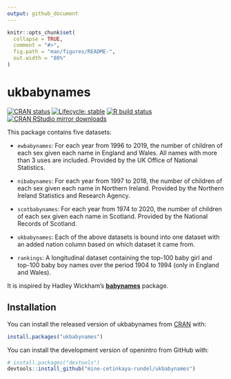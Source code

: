 ```yaml
---
output: github_document
---
```


```r
knitr::opts_chunk$set(
  collapse = TRUE,
  comment = "#>",
  fig.path = "man/figures/README-",
  out.width = "80%"
)
```

# ukbabynames

<!-- badges: start -->
[![CRAN status](https://www.r-pkg.org/badges/version/ukbabynames)](https://cran.r-project.org/package=ukbabynames)
[![Lifecycle:
stable](https://img.shields.io/badge/lifecycle-stable-green.svg)](https://lifecycle.r-lib.org/articles/stages.html#stable)
[![R build status](https://github.com/mine-cetinkaya-rundel/ukbabynames/workflows/R-CMD-check/badge.svg)](https://github.com/mine-cetinkaya-rundel/ukbabynames/actions)
[![CRAN RStudio mirror downloads](http://cranlogs.r-pkg.org/badges/ukbabynames)](https://cran.r-project.org/package=ukbabynames)
<!-- badges: end -->

This package contains five datasets:

* `ewbabynames`: For each year from 1996 to 2019, the number of children of each sex given each name in England and Wales. All names with more than 3 uses are included. Provided by the UK Office of National Statistics.

* `nibabynames`: For each year from 1997 to 2018, the number of children of each sex given each name in Northern Ireland. Provided by the Northern Ireland Statistics and Research Agency.

* `scotbabynames`: For each year from 1974 to 2020, the number of children of each sex given each name in Scotland. Provided by the National Records of Scotland.

* `ukbabynames`: Each of the above datasets is bound into one dataset with an added nation column based on which dataset it came from.

* `rankings`: A longitudinal dataset containing the top-100 baby girl and top-100 baby boy names over the period 1904 to 1994 (only in England and Wales).

It is inspired by Hadley Wickham's [**babynames**](https://cran.r-project.org/package=babynames) package.

## Installation

You can install the released version of ukbabynames from [CRAN](https://cran.r-project.org/) with:

```r
install.packages("ukbabynames")
```

You can install the development version of openintro from GitHub with:

```r
# install.packages("devtools")
devtools::install_github("mine-cetinkaya-rundel/ukbabynames")
```
